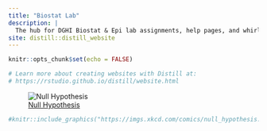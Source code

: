 ```yaml
---
title: "Biostat Lab"
description: |
  The hub for DGHI Biostat & Epi lab assignments, help pages, and whirly gigs
site: distill::distill_website
---
```


```r
knitr::opts_chunk$set(echo = FALSE)

# Learn more about creating websites with Distill at:
# https://rstudio.github.io/distill/website.html

```

![[Null Hypothesis](https://www.explainxkcd.com/wiki/index.php/892:_Null_Hypothesis)](images/null_hypothesis.png)

```r
#knitr::include_graphics("https://imgs.xkcd.com/comics/null_hypothesis.png")

```





